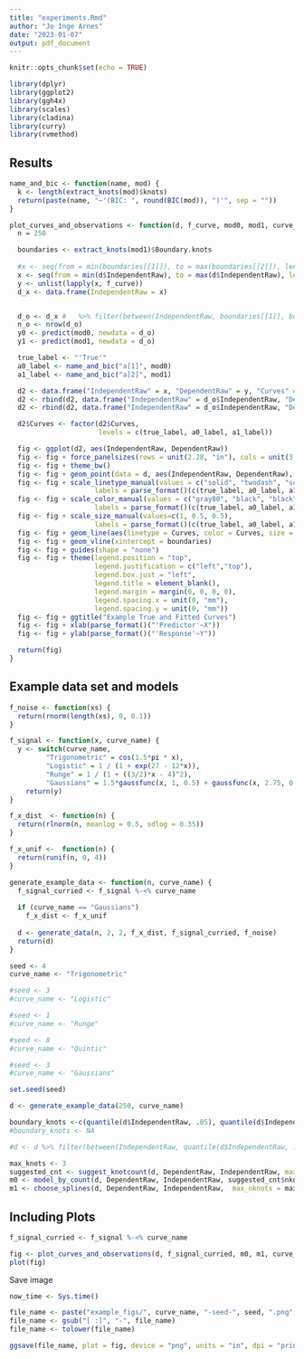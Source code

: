 ---
title: "experiments.Rmd"
author: "Jo Inge Arnes"
date: "2023-01-07"
output: pdf_document
---

```{r setup, include=FALSE}
knitr::opts_chunk$set(echo = TRUE)
```

```{r libraries, include = FALSE}
library(dplyr)
library(ggplot2)
library(ggh4x)
library(scales)
library(cladina)
library(curry)
library(rvmethod)
```

## Results

```{r single-sample-figures, include = FALSE}

name_and_bic <- function(name, mod) {
  k <- length(extract_knots(mod)$knots)
  return(paste(name, "~'(BIC: ", round(BIC(mod)), ")'", sep = ""))
}

plot_curves_and_observations <- function(d, f_curve, mod0, mod1, curve_name) {
  n = 250

  boundaries <- extract_knots(mod1)$Boundary.knots
    
  #x <- seq(from = min(boundaries[[1]]), to = max(boundaries[[2]]), length.out = n)
  x <- seq(from = min(d$IndependentRaw), to = max(d$IndependentRaw), length.out = n)  
  y <- unlist(lapply(x, f_curve))
  d_x <- data.frame(IndependentRaw = x)


  d_o <- d_x #   %>% filter(between(IndependentRaw, boundaries[[1]], boundaries[[2]]))
  n_o <- nrow(d_o)
  y0 <- predict(mod0, newdata = d_o)
  y1 <- predict(mod1, newdata = d_o)

  true_label <- "'True'"
  a0_label <- name_and_bic("a[1]", mod0)
  a1_label <- name_and_bic("a[2]", mod1)

  d2 <- data.frame("IndependentRaw" = x, "DependentRaw" = y, "Curves" = replicate(n, true_label))
  d2 <- rbind(d2, data.frame("IndependentRaw" = d_o$IndependentRaw, "DependentRaw" = y0, "Curves" = replicate(n_o, a0_label)))
  d2 <- rbind(d2, data.frame("IndependentRaw" = d_o$IndependentRaw, "DependentRaw" = y1, "Curves" = replicate(n_o, a1_label)))

  d2$Curves <- factor(d2$Curves,
                      levels = c(true_label, a0_label, a1_label))

  fig <- ggplot(d2, aes(IndependentRaw, DependentRaw))
  fig <- fig + force_panelsizes(rows = unit(2.28, "in"), cols = unit(3.7, "in"))  
  fig <- fig + theme_bw()
  fig <- fig + geom_point(data = d, aes(IndependentRaw, DependentRaw), shape = 1, color = "gray60", size = 1)  
  fig <- fig + scale_linetype_manual(values = c("solid", "twodash", "solid"),
                     labels = parse_format()(c(true_label, a0_label, a1_label)))
  fig <- fig + scale_color_manual(values = c("gray80", "black", "black"),
                     labels = parse_format()(c(true_label, a0_label, a1_label)))
  fig <- fig + scale_size_manual(values=c(1, 0.5, 0.5),
                     labels = parse_format()(c(true_label, a0_label, a1_label)))
  fig <- fig + geom_line(aes(linetype = Curves, color = Curves, size = Curves))
  fig <- fig + geom_vline(xintercept = boundaries)
  fig <- fig + guides(shape = "none")
  fig <- fig + theme(legend.position = "top",
                     legend.justification = c("left","top"),
                     legend.box.just = "left",
                     legend.title = element_blank(),
                     legend.margin = margin(0, 0, 0, 0),
                     legend.spacing.x = unit(0, "mm"),
                     legend.spacing.y = unit(0, "mm"))
  fig <- fig + ggtitle("Example True and Fitted Curves")
  fig <- fig + xlab(parse_format()("'Predictor'~X")) 
  fig <- fig + ylab(parse_format()("'Response'~Y"))

  return(fig)
}
```

## Example data set and models

```{r, include = FALSE}
f_noise <- function(xs) {
  return(rnorm(length(xs), 0, 0.1))
}

f_signal <- function(x, curve_name) {
  y <- switch(curve_name,
         "Trigonometric" = cos(1.5*pi * x),
         "Logistic" = 1 / (1 + exp(27 - 12*x)),
         "Runge" = 1 / (1 + ((3/2)*x - 4)^2),
         "Gaussians" = 1.5*gaussfunc(x, 1, 0.5) + gaussfunc(x, 2.75, 0.5))
    return(y)
}

f_x_dist  <- function(n) {
  return(rlnorm(n, meanlog = 0.5, sdlog = 0.35))
}

f_x_unif <-  function(n) {
  return(runif(n, 0, 4))
}

generate_example_data <- function(n, curve_name) {
  f_signal_curried <- f_signal %-<% curve_name
  
  if (curve_name == "Gaussians")
    f_x_dist <- f_x_unif
  
  d <- generate_data(n, 2, 2, f_x_dist, f_signal_curried, f_noise)
  return(d)
}
```

```{r}
seed <- 4
curve_name <- "Trigonometric"

#seed <- 3
#curve_name <- "Logistic"

#seed <- 1
#curve_name <- "Runge"

#seed <- 8
#curve_name <- "Quintic"

#seed <- 3
#curve_name <- "Gaussians"

set.seed(seed)

d <- generate_example_data(250, curve_name)

boundary_knots <-c(quantile(d$IndependentRaw, .05), quantile(d$IndependentRaw, .95))
#boundary_knots <- NA

#d <- d %>% filter(between(IndependentRaw, quantile(d$IndependentRaw, .05), quantile(d$IndependentRaw, .95)))

max_knots <- 3
suggested_cnt <- suggest_knotcount(d, DependentRaw, IndependentRaw, max_nknots = max_knots, boundary_knots = boundary_knots)
m0 <- model_by_count(d, DependentRaw, IndependentRaw, suggested_cnt$nknots, boundary_knots = boundary_knots)
m1 <- choose_splines(d, DependentRaw, IndependentRaw,  max_nknots = max_knots, boundary_knots = boundary_knots)$model
```

## Including Plots

```{r plot-curves, echo = FALSE}
f_signal_curried <- f_signal %-<% curve_name

fig <- plot_curves_and_observations(d, f_signal_curried, m0, m1, curve_name)
plot(fig)

```

Save image

```{r}
now_time <- Sys.time()

file_name <- paste("example_figs/", curve_name, "-seed-", seed, ".png", sep = "")
file_name <- gsub("[ :]", "-", file_name)
file_name <- tolower(file_name)

ggsave(file_name, plot = fig, device = "png", units = "in", dpi = "print", height = 3.5, width = 4.5)
```

